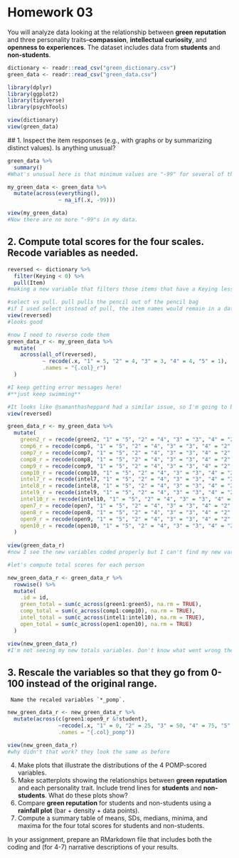 # Homework 03

You will analyze data looking at the relationship between **green reputation** and three personality traits--**compassion**, **intellectual curiosity**, and **openness to experiences**.
The dataset includes data from **students** and **non-students**.

```r
dictionary <- readr::read_csv("green_dictionary.csv")
green_data <- readr::read_csv("green_data.csv")

library(dplyr)
library(ggplot2)
library(tidyverse)
library(psychTools)

```

```r
view(dictionary)
view(green_data)
```
 
 ## 1. Inspect the item responses (e.g., with graphs or by summarizing distinct values). Is anything unusual?

```r
green_data %>% 
  summary()
#What's unusual here is that minimum values are "-99" for several of these items. I'm going to change the "-99" values to "NA."
```
```r
 
my_green_data <- green_data %>% 
  mutate(across(everything(), 
                ~ na_if(.x, -99)))

view(my_green_data)
#Now there are no more "-99"s in my data.

```
## 2. Compute total scores for the four scales. Recode variables as needed.

```r
reversed <- dictionary %>% 
  filter(Keying < 0) %>% 
  pull(Item)
#making a new variable that filters those items that have a Keying less than 0 out of the dictionary. I should get 14 reverse coded variables.

#select vs pull. pull pulls the pencil out of the pencil bag
#if I used select instead of pull, the item names would remain in a data frame "reversed"
view(reversed)
#looks good

#now I need to reverse code them
green_data_r <- my_green_data %>% 
  mutate(
    across(all_of(reversed),
           ~ recode(.x, "1" = 5, "2" = 4, "3" = 3, "4" = 4, "5" = 1),
           .names = "{.col}_r")
  )

#I keep getting error messages here!
#**just keep swimming**

#It looks like @samanthasheppard had a similar issue, so I'm going to borrow her solution so I can move forward until I figure out a better way. 
view(reversed)

green_data_r <- my_green_data %>%
  mutate(
    green2_r = recode(green2, "1" = "5", "2" = "4", "3" = "3", "4" = "2", "5" = "1"),
    comp6_r = recode(comp6, "1" = "5", "2" = "4", "3" = "3", "4" = "2", "5" = "1"),
    comp7_r = recode(comp7, "1" = "5", "2" = "4", "3" = "3", "4" = "2", "5" = "1"),
    comp8_r = recode(comp8, "1" = "5", "2" = "4", "3" = "3", "4" = "2", "5" = "1"),
    comp9_r = recode(comp9, "1" = "5", "2" = "4", "3" = "3", "4" = "2", "5" = "1"),
    comp10_r = recode(comp10, "1" = "5", "2" = "4", "3" = "3", "4" = "2", "5" = "1"),
    intel7_r = recode(intel7, "1" = "5", "2" = "4", "3" = "3", "4" = "2", "5" = "1"),
    intel8_r = recode(intel8, "1" = "5", "2" = "4", "3" = "3", "4" = "2", "5" = "1"),
    intel9_r = recode(intel9, "1" = "5", "2" = "4", "3" = "3", "4" = "2", "5" = "1"),
    intel10_r = recode(intel10, "1" = "5", "2" = "4", "3" = "3", "4" = "2", "5" = "1"),
    open7_r = recode(open7, "1" = "5", "2" = "4", "3" = "3", "4" = "2", "5" = "1"),
    open8_r = recode(open8, "1" = "5", "2" = "4", "3" = "3", "4" = "2", "5" = "1"),
    open9_r = recode(open9, "1" = "5", "2" = "4", "3" = "3", "4" = "2", "5" = "1"),     
    open10_r = recode(open10, "1" = "5", "2" = "4", "3" = "3", "4" = "2", "5" = "1")
  )
  
view(green_data_r)
#now I see the new variables coded properly but I can't find my new variable "open10_r" which is last on the list I just made. Why? 

#let's compute total scores for each person

new_green_data_r <- green_data_r %>% 
  rowwise() %>% 
  mutate(
    .id = id,
    green_total = sum(c_across(green1:green5), na.rm = TRUE),
    comp_total = sum(c_across(comp1:comp10), na.rm = TRUE), 
    intel_total = sum(c_across(intel1:intel10), na.rm = TRUE),
    open_total = sum(c_across(open1:open10), na.rm = TRUE)
  )

view(new_green_data_r)
#I'm not seeing my new totals variables. Don't know what went wrong there

```

## 3. Rescale the variables so that they go from 0-100 instead of the original range.
     Name the recaled variables `*_pomp`.
```r
new_green_data_r <- new_green_data_r %>% 
  mutate(across(c(green1:open9_r &!student), 
                ~recode(.x, "1" = 0, "2" = 25, "3" = 50, "4" = 75, "5" = 100), 
                .names = "{.col}_pomp"))

view(new_green_data_r)
#why didn't that work? they look the same as before
```
     
  4. Make plots that illustrate the distributions of the 4 POMP-scored variables.
  5. Make scatterplots showing the relationships between **green reputation** and each personality trait.
     Include trend lines for **students** and **non-students**.
     What do these plots show?
  6. Compare **green reputation** for students and non-students using a **rainfall plot** (bar + density + data points).
  7. Compute a summary table of means, SDs, medians, minima, and maxima for the four total scores for students and non-students.
  
In your assignment, prepare an RMarkdown file that includes both the coding and (for 4-7) narrative descriptions of your results.
